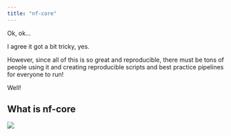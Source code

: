 ```yaml
---
title: "nf-core"  
---
```


Ok, ok...

I agree it got a bit tricky, yes.

However, since all of this is so great and reproducible, there must be tons of people using it and creating reproducible scripts and best practice pipelines for everyone to run!

Well!

## What is nf-core

![](images/paste-3.png)